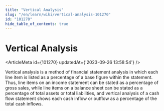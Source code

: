 ```yaml
---
title: "Vertical Analysis"
slug: "/en/learn/wiki/vertical-analysis-101270"
id: "101270"
hide_table_of_contents: true
---
```



# Vertical Analysis

<ArticleMeta id={101270} updatedAt={'2023-09-26 13:58:54'} />
<div className='border-solid border-b border-t-0 my-4 border-[var(--ifm-color-gray-300)]' />

Vertical analysis is a method of financial statement analysis in which each line item is listed as a percentage of a base figure within the statement. Thus, line items on an income statement can be stated as a percentage of gross sales, while line items on a balance sheet can be stated as a percentage of total assets or total liabilities, and vertical analysis of a cash flow statement shows each cash inflow or outflow as a percentage of the total cash inflows.
